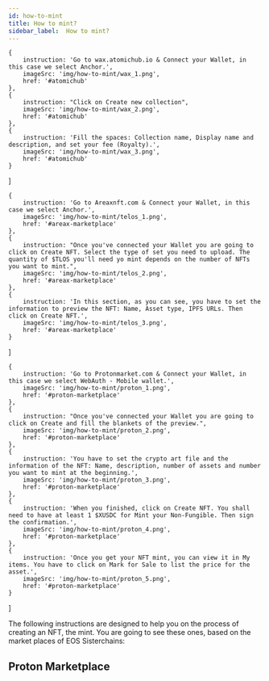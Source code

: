 ```yaml
---
id: how-to-mint
title: How to mint?
sidebar_label:  How to mint?
---
```



    {
        instruction: 'Go to wax.atomichub.io & Connect your Wallet, in this case we select Anchor.',
        imageSrc: 'img/how-to-mint/wax_1.png',
        href: '#atomichub'
    },
    {
        instruction: "Click on Create new collection",
        imageSrc: 'img/how-to-mint/wax_2.png',
        href: '#atomichub'
    },
    {
        instruction: 'Fill the spaces: Collection name, Display name and description, and set your fee (Royalty).',
        imageSrc: 'img/how-to-mint/wax_3.png',
        href: '#atomichub'
    }
]

    {
        instruction: 'Go to Areaxnft.com & Connect your Wallet, in this case we select Anchor.',
        imageSrc: 'img/how-to-mint/telos_1.png',
        href: '#areax-marketplace'
    },
    {
        instruction: "Once you've connected your Wallet you are going to click on Create NFT. Select the type of set you need to upload. The quantity of $TLOS you'll need yo mint depends on the number of NFTs you want to mint.",
        imageSrc: 'img/how-to-mint/telos_2.png',
        href: '#areax-marketplace'
    },
    {
        instruction: 'In this section, as you can see, you have to set the information to preview the NFT: Name, Asset type, IPFS URLs. Then click on Create NFT.',
        imageSrc: 'img/how-to-mint/telos_3.png',
        href: '#areax-marketplace'
    }
]

    {
        instruction: 'Go to Protonmarket.com & Connect your Wallet, in this case we select WebAuth - Mobile wallet.',
        imageSrc: 'img/how-to-mint/proton_1.png',
        href: '#proton-marketplace'
    },
    {
        instruction: "Once you've connected your Wallet you are going to click on Create and fill the blankets of the preview.",
        imageSrc: 'img/how-to-mint/proton_2.png',
        href: '#proton-marketplace'
    },
    {
        instruction: 'You have to set the crypto art file and the information of the NFT: Name, description, number of assets and number you want to mint at the beginning.',
        imageSrc: 'img/how-to-mint/proton_3.png',
        href: '#proton-marketplace'
    },
    {
        instruction: 'When you finished, click on Create NFT. You shall need to have at least 1 $XUSDC for Mint your Non-Fungible. Then sign the confirmation.',
        imageSrc: 'img/how-to-mint/proton_4.png',
        href: '#proton-marketplace'
    },
    {
        instruction: 'Once you get your NFT mint, you can view it in My items. You have to click on Mark for Sale to list the price for the asset.',
        imageSrc: 'img/how-to-mint/proton_5.png',
        href: '#proton-marketplace'
    }
]

The following instructions are designed to help you on the process of creating an NFT, the mint. You are going to see these ones, based on the market places of EOS Sisterchains:

## Proton Marketplace  

<CustomStepper Content={protonStepper}/>